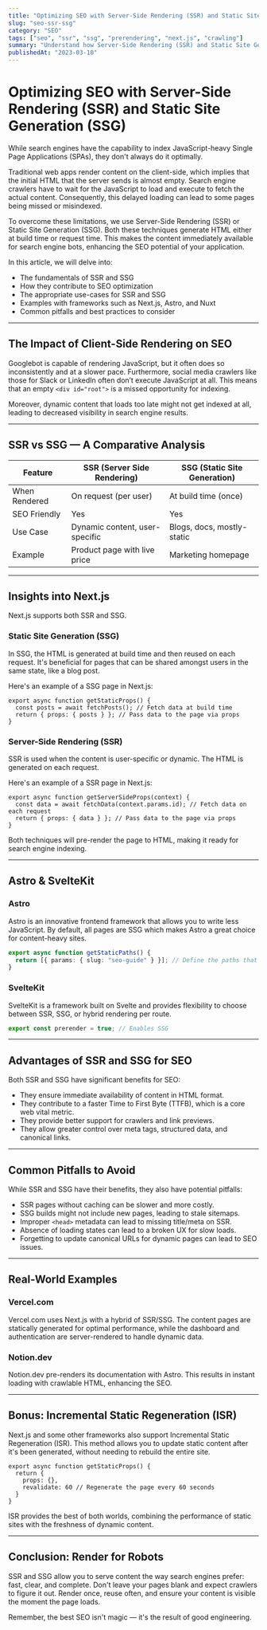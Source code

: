```yaml
---
title: "Optimizing SEO with Server-Side Rendering (SSR) and Static Site Generation (SSG)"
slug: "seo-ssr-ssg"
category: "SEO"
tags: ["seo", "ssr", "ssg", "prerendering", "next.js", "crawling"]
summary: "Understand how Server-Side Rendering (SSR) and Static Site Generation (SSG) can enhance your SEO by delivering instantly crawlable content. This article provides deeper insights on when and how to use these techniques for maximum discoverability."
publishedAt: "2023-03-10"
---
```


# Optimizing SEO with Server-Side Rendering (SSR) and Static Site Generation (SSG)

While search engines have the capability to index JavaScript-heavy Single Page Applications (SPAs), they don't always do it optimally. 

Traditional web apps render content on the client-side, which implies that the initial HTML that the server sends is almost empty. Search engine crawlers have to wait for the JavaScript to load and execute to fetch the actual content. Consequently, this delayed loading can lead to some pages being missed or misindexed.

To overcome these limitations, we use Server-Side Rendering (SSR) or Static Site Generation (SSG). Both these techniques generate HTML either at build time or request time. This makes the content immediately available for search engine bots, enhancing the SEO potential of your application.

In this article, we will delve into:
- The fundamentals of SSR and SSG
- How they contribute to SEO optimization
- The appropriate use-cases for SSR and SSG
- Examples with frameworks such as Next.js, Astro, and Nuxt
- Common pitfalls and best practices to consider

---

## The Impact of Client-Side Rendering on SEO

Googlebot is capable of rendering JavaScript, but it often does so inconsistently and at a slower pace. Furthermore, social media crawlers like those for Slack or LinkedIn often don’t execute JavaScript at all. This means that an empty `<div id="root">` is a missed opportunity for indexing.

Moreover, dynamic content that loads too late might not get indexed at all, leading to decreased visibility in search engine results.

---

## SSR vs SSG — A Comparative Analysis

| Feature      | SSR (Server Side Rendering)       | SSG (Static Site Generation)   |
|--------------|-----------------------------------|--------------------------------|
| When Rendered | On request (per user)             | At build time (once)           |
| SEO Friendly | Yes                             | Yes                          |
| Use Case     | Dynamic content, user-specific    | Blogs, docs, mostly-static     |
| Example      | Product page with live price      | Marketing homepage             |

---

## Insights into Next.js

Next.js supports both SSR and SSG. 

### Static Site Generation (SSG)

In SSG, the HTML is generated at build time and then reused on each request. It's beneficial for pages that can be shared amongst users in the same state, like a blog post. 

Here's an example of a SSG page in Next.js:

```tsx
export async function getStaticProps() {
  const posts = await fetchPosts(); // Fetch data at build time
  return { props: { posts } }; // Pass data to the page via props
}
```

### Server-Side Rendering (SSR)

SSR is used when the content is user-specific or dynamic. The HTML is generated on each request. 

Here's an example of a SSR page in Next.js:

```tsx
export async function getServerSideProps(context) {
  const data = await fetchData(context.params.id); // Fetch data on each request
  return { props: { data } }; // Pass data to the page via props
}
```

Both techniques will pre-render the page to HTML, making it ready for search engine indexing.

---

## Astro & SvelteKit

### Astro

Astro is an innovative frontend framework that allows you to write less JavaScript. By default, all pages are SSG which makes Astro a great choice for content-heavy sites.

```ts
export async function getStaticPaths() {
  return [{ params: { slug: "seo-guide" } }]; // Define the paths that have to be statically generated
}
```

### SvelteKit

SvelteKit is a framework built on Svelte and provides flexibility to choose between SSR, SSG, or hybrid rendering per route.

```ts
export const prerender = true; // Enables SSG
```

---

## Advantages of SSR and SSG for SEO

Both SSR and SSG have significant benefits for SEO:

- They ensure immediate availability of content in HTML format.
- They contribute to a faster Time to First Byte (TTFB), which is a core web vital metric.
- They provide better support for crawlers and link previews.
- They allow greater control over meta tags, structured data, and canonical links.

---

## Common Pitfalls to Avoid

While SSR and SSG have their benefits, they also have potential pitfalls:

- SSR pages without caching can be slower and more costly.
- SSG builds might not include new pages, leading to stale sitemaps.
- Improper `<head>` metadata can lead to missing title/meta on SSR.
- Absence of loading states can lead to a broken UX for slow loads.
- Forgetting to update canonical URLs for dynamic pages can lead to SEO issues.

---

## Real-World Examples

### Vercel.com

Vercel.com uses Next.js with a hybrid of SSR/SSG. The content pages are statically generated for optimal performance, while the dashboard and authentication are server-rendered to handle dynamic data.

### Notion.dev

Notion.dev pre-renders its documentation with Astro. This results in instant loading with crawlable HTML, enhancing the SEO.

---

## Bonus: Incremental Static Regeneration (ISR)

Next.js and some other frameworks also support Incremental Static Regeneration (ISR). This method allows you to update static content after it's been generated, without needing to rebuild the entire site.

```tsx
export async function getStaticProps() {
  return {
    props: {},
    revalidate: 60 // Regenerate the page every 60 seconds
  }
}
```

ISR provides the best of both worlds, combining the performance of static sites with the freshness of dynamic content.

---

## Conclusion: Render for Robots

SSR and SSG allow you to serve content the way search engines prefer: fast, clear, and complete. Don't leave your pages blank and expect crawlers to figure it out. Render once, reuse often, and ensure your content is visible the moment the page loads.

Remember, the best SEO isn't magic — it's the result of good engineering.